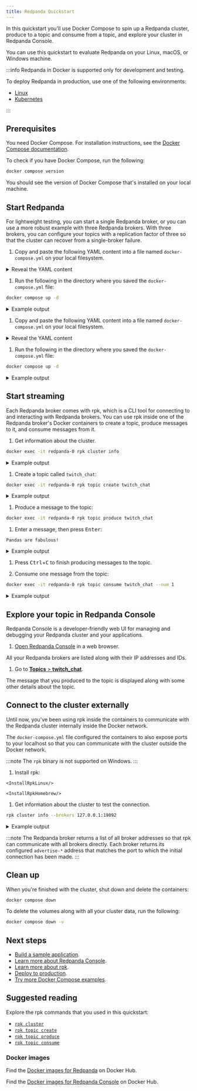 ```yaml
---
title: Redpanda Quickstart
---
```


<head>
    <meta name="title" content="Redpanda Quickstart | Redpanda Docs"/>
    <meta name="description" content="Use Docker Compose to spin up a Redpanda cluster, create a basic streaming application, and explore your cluster in Redpanda Console."/>
</head>


In this quickstart you'll use Docker Compose to spin up a Redpanda cluster, produce to a topic and consume from a topic, and explore your cluster in Redpanda Console.

You can use this quickstart to evaluate Redpanda on your Linux, macOS, or Windows machine.

:::info Redpanda in Docker is supported only for development and testing.

To deploy Redpanda in production, use one of the following environments:

- [Linux](../../../deploy/deployment-option/self-hosted/manual)
- [Kubernetes](../../../deploy/deployment-option/self-hosted/kubernetes)

:::

## Prerequisites

You need Docker Compose. For installation instructions, see the [Docker Compose documentation](https://docs.docker.com/compose/install/).

To check if you have Docker Compose, run the following:

```bash
docker compose version
```

You should see the version of Docker Compose that's installed on your local machine.

## Start Redpanda

For lightweight testing, you can start a single Redpanda broker, 
or you can use a more robust example with three Redpanda brokers. 
With three brokers, you can configure your topics with a replication factor of three 
so that the cluster can recover from a single-broker failure.

<Tabs groupId="num-brokers" queryString>
<TabItem value="one" label="Single Broker">

1. Copy and paste the following YAML content into a file named `docker-compose.yml` on your local filesystem.

  <details>
  <summary>
  Reveal the YAML content
  </summary>

  ```yaml title="docker-compose.yml"
  ---
  version: "3.7"
  name: redpanda-quickstart
  networks:
    redpanda_network:
      driver: bridge
  volumes:
    redpanda-0: null
  services:
    redpanda-0:
      command:
        - redpanda
        - start
        - --kafka-addr
        - internal://0.0.0.0:9092,external://0.0.0.0:19092
        # use the internal addresses to connect to the Redpanda brokers'
        # from inside the same Docker network.
        #
        # use the external addresses to connect to the Redpanda brokers'
        # from outside the Docker network.
        #
        # address the broker advertises to clients that connect to the Kafka API.
        - --advertise-kafka-addr
        - internal://redpanda-0:9092,external://localhost:19092
        - --pandaproxy-addr
        - internal://0.0.0.0:8082,external://0.0.0.0:18082
        # address the broker advertises to clients that connect to PandaProxy.
        - --advertise-pandaproxy-addr
        - internal://redpanda-0:8082,external://localhost:18082
        - --schema-registry-addr
        - internal://0.0.0.0:8081,external://0.0.0.0:18081
        # Redpanda brokers use the RPC API to communicate with eachother internally.
        - --rpc-addr
        - redpanda-0:33145
        - --advertise-rpc-addr
        - redpanda-0:33145
        # tells Seastar (the framework Redpanda uses under the hood) to use 1 core on the system.
        - --smp 1
        # the amount of memory to make available to Redpanda.
        - --memory 1G
        # the amount of memory that's left for the Seastar subsystem.
        # For development purposes this is set to 0.
        - --reserve-memory 0M
        # Redpanda won't assume it has all of the provisioned CPU
        # (to accommodate Docker resource limitations).
        - --overprovisioned
        # enable logs for debugging.
        - --default-log-level=debug
      image: docker.redpanda.com/vectorized/redpanda:vVAR::REDPANDA_VERSION_22_3
      container_name: redpanda-0
      volumes:
        - redpanda-0:/var/lib/redpanda/data
      networks:
        - redpanda_network
      ports:
        - 18081:18081
        - 18082:18082
        - 19092:19092
        - 19644:9644
    console:
      container_name: redpanda-console
      image: docker.redpanda.com/vectorized/console:vVAR::CONSOLE_LATEST_VERSION
      networks:
        - redpanda_network
      entrypoint: /bin/sh
      command: -c 'echo "$$CONSOLE_CONFIG_FILE" > /tmp/config.yml; /app/console'
      environment: 
        CONFIG_FILEPATH: /tmp/config.yml
        CONSOLE_CONFIG_FILE: |
          kafka:
            brokers: ["redpanda-0:9092"]
            schemaRegistry:
              enabled: true
              urls: ["http://redpanda-0:8081"]
          redpanda:
            adminApi:
              enabled: true
              urls: ["http://redpanda-0:9644"]
      ports:
        - 8080:8080
      depends_on:
        - redpanda-0
  ```
  </details>

1. Run the following in the directory where you saved the `docker-compose.yml` file:

  ```bash
  docker compose up -d
  ```

  <details>
  <summary>
  Example output
  </summary>

  ```
  [+] Running 3/3
  ⠿ Network redpanda_network        Created  0.0s
  ⠿ Container redpanda-0             Started  0.3s
  ⠿ Container redpanda-console      Started  0.6s
  ```

  </details>

</TabItem>
<TabItem value="three" label="Three Brokers">

1. Copy and paste the following YAML content into a file named `docker-compose.yml` on your local filesystem.

  <details>
  <summary>
  Reveal the YAML content
  </summary>

  ```yaml title="docker-compose.yml"
  ---
  version: "3.7"
  name: redpanda-quickstart
  networks:
    redpanda_network:
      driver: bridge
  volumes:
    redpanda-0: null
    redpanda-1: null
    redpanda-2: null
  services:
    redpanda-0:
      command:
        - redpanda
        - start
        - --kafka-addr
        - internal://0.0.0.0:9092,external://0.0.0.0:19092
        # use the internal addresses to connect to the Redpanda brokers'
        # from inside the same Docker network.
        #
        # use the external addresses to connect to the Redpanda brokers'
        # from outside the Docker network.
        #
        # address the broker advertises to clients that connect to the Kafka API.
        - --advertise-kafka-addr
        - internal://redpanda-0:9092,external://localhost:19092
        - --pandaproxy-addr
        - internal://0.0.0.0:8082,external://0.0.0.0:18082
        # address the broker advertises to clients that connect to PandaProxy.
        - --advertise-pandaproxy-addr
        - internal://redpanda-0:8082,external://localhost:18082
        - --schema-registry-addr
        - internal://0.0.0.0:8081,external://0.0.0.0:18081
        # Redpanda brokers use the RPC API to communicate with eachother internally.
        - --rpc-addr
        - redpanda-0:33145
        - --advertise-rpc-addr
        - redpanda-0:33145
        # tells Seastar (the framework Redpanda uses under the hood) to use 1 core on the system.
        - --smp 1
        # the amount of memory to make available to Redpanda.
        - --memory 1G
        # the amount of memory that's left for the Seastar subsystem.
        # For development purposes this is set to 0.
        - --reserve-memory 0M
        # Redpanda won't assume it has all of the provisioned CPU
        # (to accommodate Docker resource limitations).
        - --overprovisioned
        # enable logs for debugging.
        - --default-log-level=debug
      image: docker.redpanda.com/redpandadata/redpanda:vVAR::REDPANDA_VERSION_22_3
      container_name: redpanda-0
      volumes:
        - redpanda-0:/var/lib/redpanda/data
      networks:
        - redpanda_network
      ports:
        - 18081:18081
        - 18082:18082
        - 19092:19092
        - 19644:9644
    redpanda-1:
      command:
        - redpanda
        - start
        - --kafka-addr
        - internal://0.0.0.0:9092,external://0.0.0.0:29092
        - --advertise-kafka-addr
        - internal://redpanda-1:9092,external://localhost:29092
        - --pandaproxy-addr
        - internal://0.0.0.0:8082,external://0.0.0.0:28082
        - --advertise-pandaproxy-addr
        - internal://redpanda-1:8082,external://localhost:28082
        - --schema-registry-addr
        - internal://0.0.0.0:8081,external://0.0.0.0:28081
        - --rpc-addr
        - redpanda-1:33145
        - --advertise-rpc-addr
        - redpanda-1:33145
        - --smp 1
        - --memory 1G
        - --reserve-memory 0M
        - --overprovisioned
        - --default-log-level=debug
        - --seeds redpanda-0:33145
      image: docker.redpanda.com/redpandadata/redpanda:vVAR::REDPANDA_VERSION_22_3
      container_name: redpanda-1
      volumes:
        - redpanda-1:/var/lib/redpanda/data
      networks:
        - redpanda_network
      ports:
        - 28081:28081
        - 28082:28082
        - 29092:29092
        - 29644:9644
      depends_on:
        - redpanda-0
    redpanda-2:
      command:
        - redpanda
        - start
        - --kafka-addr
        - internal://0.0.0.0:9092,external://0.0.0.0:39092
        - --advertise-kafka-addr
        - internal://redpanda-2:9092,external://localhost:39092
        - --pandaproxy-addr
        - internal://0.0.0.0:8082,external://0.0.0.0:38082
        - --advertise-pandaproxy-addr
        - internal://redpanda-2:8082,external://localhost:38082
        - --schema-registry-addr
        - internal://0.0.0.0:8081,external://0.0.0.0:38081
        - --rpc-addr
        - redpanda-2:33145
        - --advertise-rpc-addr
        - redpanda-2:33145
        - --smp 1
        - --memory 1G
        - --reserve-memory 0M
        - --overprovisioned
        - --default-log-level=debug
        - --seeds redpanda-0:33145
      image: docker.redpanda.com/redpandadata/redpanda:vVAR::REDPANDA_VERSION_22_3
      container_name: redpanda-2
      volumes:
        - redpanda-2:/var/lib/redpanda/data
      networks:
        - redpanda_network
      ports:
        - 38081:38081
        - 38082:38082
        - 39092:39092
        - 39644:9644
      depends_on:
        - redpanda-0
    console:
      container_name: redpanda-console
      image: docker.redpanda.com/redpandadata/console:vVAR::CONSOLE_LATEST_VERSION
      networks:
        - redpanda_network
      entrypoint: /bin/sh
      command: -c 'echo "$$CONSOLE_CONFIG_FILE" > /tmp/config.yml; /app/console'
      environment: 
        CONFIG_FILEPATH: /tmp/config.yml
        CONSOLE_CONFIG_FILE: |
          kafka:
            brokers: ["redpanda-0:9092"]
            schemaRegistry:
              enabled: true
              urls: ["http://redpanda-0:8081"]
          redpanda:
            adminApi:
              enabled: true
              urls: ["http://redpanda-0:9644"]
      ports:
        - 8080:8080
      depends_on:
        - redpanda-0
  ```
  </details>

1. Run the following in the directory where you saved the `docker-compose.yml` file:

  ```bash
  docker compose up -d
  ```

  <details>
  <summary>
  Example output
  </summary>

  ```
  [+] Running 5/5
  ⠿ Network redpanda_network        Created  0.0s
  ⠿ Container redpanda-0             Started  0.3s
  ⠿ Container redpanda-console      Started  0.6s
  ⠿ Container redpanda-1             Started  0.7s
  ⠿ Container redpanda-2             Started  0.7s
  ```

  </details>

</TabItem>
</Tabs>

## Start streaming

Each Redpanda broker comes with rpk, which is a CLI tool for connecting to and interacting with Redpanda brokers. You can use rpk inside one of the Redpanda broker's Docker containers to create a topic, produce messages to it, and consume messages from it.

1. Get information about the cluster.

  ```bash
  docker exec -it redpanda-0 rpk cluster info
  ```

  <details>
  <summary>
  Example output
  </summary>

  ```bash
  BROKERS
  =======
  ID    HOST        PORT
  0*    172.24.1.2  9092
  1     172.24.1.3  9092
  2     172.24.1.4  9092
  ```

  </details>

1. Create a topic called `twitch_chat`:

  ```bash
  docker exec -it redpanda-0 rpk topic create twitch_chat
  ```

  <details>
  <summary>
  Example output
  </summary>

  ```bash
  TOPIC       STATUS
  twitch_chat  OK
  ```

  </details>

1. Produce a message to the topic:

  ```bash
  docker exec -it redpanda-0 rpk topic produce twitch_chat
  ```

1. Enter a message, then press <kbd>Enter</kbd>:

  ```text
  Pandas are fabulous!
  ```

  <details>
  <summary>
  Example output
  </summary>

  ```text
  Produced to partition 0 at offset 0 with timestamp 1663282629789.
  ```

  </details>

1. Press <kbd>Ctrl</kbd>+<kbd>C</kbd> to finish producing messages to the topic.

1. Consume one message from the topic:

  ```bash
  docker exec -it redpanda-0 rpk topic consume twitch_chat --num 1
  ```

  <details>
  <summary>
  Example output
  </summary>

  Your message is displayed along with its metadata,:

  ```json
  {
    "topic": "twitch_chat",
    "value": "Pandas are fabulous!",
    "timestamp": 1663282629789,
    "partition": 0,
    "offset": 0
  }
  ```

  </details>

## Explore your topic in Redpanda Console

Redpanda Console is a developer-friendly web UI for managing and debugging your Redpanda cluster and your applications.

1. [Open Redpanda Console](http://127.0.0.1:8080/brokers) in a web browser.

  All your Redpanda brokers are listed along with their IP addresses and IDs.

1. Go to [**Topics** > **twitch_chat**](http://127.0.0.1:8080/topics/twitch_chat).

  The message that you produced to the topic is displayed along with some other details about the topic.

## Connect to the cluster externally

Until now, you've been using rpk inside the containers to communicate with the Redpanda cluster internally inside the Docker network.

The `docker-compose.yml` file configured the containers to also expose ports to your localhost so that you can communicate with the cluster outside the Docker network.

:::note
The `rpk` binary is not supported on Windows.
:::

1. Install rpk:

  <Tabs>
  <TabItem value="ubuntu" label="Linux" default>

    <InstallRpkLinux/>

  </TabItem>

  <TabItem value="macos" label="macOS">

    <InstallRpkHomebrew/>

  </TabItem>
  </Tabs>

1. Get information about the cluster to test the connection.

  ```bash
  rpk cluster info --brokers 127.0.0.1:19092
  ```

  <details>
  <summary>
  Example output
  </summary>

  ```
  BROKERS
  =======
  ID    HOST        PORT
  0*    127.0.0.1   19092
  1     127.0.0.1   29092
  2     127.0.0.1   39092

  TOPICS
  ======
  NAME         PARTITIONS  REPLICAS
  twitch_chat  1           1
  ```

  </details> 

  :::note
  The Redpanda broker returns a list of all broker addresses so that rpk can communicate with all brokers directly. Each broker returns its configured `advertise-*` address that matches the port to which the initial connection has been made.
  :::

## Clean up

When you're finished with the cluster, shut down and delete the containers:

```bash
docker compose down
```

To delete the volumes along with all your cluster data, run the following:

```bash
docker compose down -v
```

## Next steps

- [Build a sample application](../../code-examples).
- [Learn more about Redpanda Console](../../../manage/console).
- [Learn more about rpk](../../rpk-install).
- [Deploy to production](../../../deploy).
- [Try more Docker Compose examples](../../../reference/docker-compose).

## Suggested reading

Explore the rpk commands that you used in this quickstart:

- [`rpk cluster`](../../../reference/rpk/rpk-cluster)
- [`rpk topic create`](../../../reference/rpk/rpk-topic/rpk-topic-create)
- [`rpk topic produce`](../../../reference/rpk/rpk-topic/rpk-topic-produce)
- [`rpk topic consume`](../../../reference/rpk/rpk-topic/rpk-topic-consume)

### Docker images

Find the [Docker images for Redpanda](https://hub.docker.com/u/redpandadata/redpanda) on Docker Hub.

Find the [Docker images for Redpanda Console](https://hub.docker.com/u/redpandadata/console/tags) on Docker Hub.
